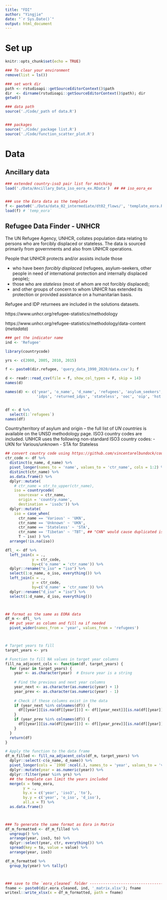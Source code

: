 ```yaml
---
title: "FDI"
author: "Yingjie"
date: "`r Sys.Date()`"
output: html_document
---
```



# Set up
```r
knitr::opts_chunk$set(echo = TRUE)

### To clear your environment 
remove(list = ls())

### set work dir
path <- rstudioapi::getSourceEditorContext()$path
dir  <- dirname(rstudioapi::getSourceEditorContext()$path); dir
getwd()

### data path 
source('./Code/_path of data.R')


### packages
source('./Code/_package list.R')
source('./Code/function_scatter_plot.R')

```


# Data

## Ancillary data
```r

### extended country-iso3 pair list for matching
load('./Data/Ancillary_Data_iso_eora_ex.RData')  ## ## iso_eora_ex


### use the Eora data as the template 
f <- paste0('./Data/data_02_intermediate/dt02_flows/', 'template_eora.RData')
load(f) # `temp_eora`
```



## Refugee Data Finder - UNHCR

  The UN Refugee Agency, UNHCR, collates population data relating to persons who are forcibly displaced or stateless. The data is sourced primarily from governments and also from UNHCR operations.
  
  People that UNHCR protects and/or assists include those 
  
  * who have been *forcibly displaced* (refugees, asylum-seekers, other people in need of international protection and internally displaced people); 
  * those who are *stateless* (most of whom are not forcibly displaced); 
  * and other groups of concern to whom UNHCR has extended its protection or provided assistance on a humanitarian basis. 
  
  Refugee and IDP returnees are included in the solutions datasets. 

  https://www.unhcr.org/refugee-statistics/methodology
  
  https://www.unhcr.org/refugee-statistics/methodology/data-content (*metadata*)

```r
### get the indicator name
ind <- 'Refugee'

library(countrycode)

yrs <- c(2000, 2005, 2010, 2015)

f <- paste0(dir.refugee, 'query_data_1990_2020/data.csv'); f

d <- readr::read_csv(file = f, show_col_types = F, skip = 14) 
names(d)

names(d) <- c('year', 'o_name', 'd_name', 'refugees', 'asylum_seekers', 'returned_refugees', 
              'idps', 'returned_idps', 'stateless', 'ooc', 'oip', 'hst')


df <- d %>%
  select(1:`refugees`) 
names(df)

```


  Country/territory of asylum and origin – the full list of *UN countries* is available on the UNSD methodology page. 
  ISO3 country codes are included. UNHCR uses the following non-standard ISO3 country codes:
  - UKN for Various/unknown
  - STA for Stateless

```r


## convert country code using https://github.com/vincentarelbundock/countrycode
ctr_code <- df %>%
  distinct(o_name, d_name) %>%
  pivot_longer(names_to = 'name', values_to = 'ctr_name', cols = 1:2) %>%
  distinct(ctr_name) %>%
  as.data.frame() %>%
  dplyr::mutate(
    # ctr_name = str_to_upper(ctr_name),
    iso = countrycode(
      sourcevar = ctr_name, 
      origin = 'country.name', 
      destination = 'iso3c')) %>%
  dplyr::mutate(
    iso = case_when(
      ctr_name == 'Various' ~ 'UKN',
      ctr_name == 'Unknown' ~ 'UKN',
      ctr_name == 'Stateless' ~ 'STA',
      ctr_name == 'Tibetan' ~ 'TBT', ## "CHN" would cause duplicated iso3c 
      T ~ iso) ) %>%
  arrange(!is.na(iso))

```


```r

dfl_ <- df %>%
  left_join(x = .,
            y = ctr_code,
            by=c('o_name' = 'ctr_name')) %>%
  dplyr::rename("o_iso" = "iso") %>%
  select(1:o_name, o_iso, everything()) %>%
  left_join(x = .,
            y = ctr_code,
            by=c('d_name' = 'ctr_name')) %>%
  dplyr::rename("d_iso" = "iso") %>%
  select(1:d_name, d_iso, everything())



## format as the same as EORA data
df_m <- dfl_ %>%
  ## put year as column and fill na if needed
  pivot_wider(names_from = 'year', values_from = 'refugees') 



# Target years to fill
target_years <- yrs

# Function to fill NA values in target year columns
fill_na_adjacent_cols <- function(df, target_years) {
  for (year in target_years) {
    year <- as.character(year)  # Ensure year is a string
    
    # Find the previous and next year columns
    year_next <- as.character(as.numeric(year) + 1)
    year_prev <- as.character(as.numeric(year) - 1)
    
    # Check if these columns exist in the data
    if (year_next %in% colnames(df)) {
      df[[year]][is.na(df[[year]])] <- df[[year_next]][is.na(df[[year]])]
    }
    if (year_prev %in% colnames(df)) {
      df[[year]][is.na(df[[year]])] <- df[[year_prev]][is.na(df[[year]])]
    }
  }
  return(df)
}

# Apply the function to the data frame
df_m_filled <- fill_na_adjacent_cols(df_m, target_years) %>%
  dplyr::select(-c(o_name, d_name)) %>%
  pivot_longer(cols = `1990`:ncol(.), names_to = 'year', values_to = 'value') %>%
  dplyr::mutate(year = as.numeric(year)) %>%
  dplyr::filter(year %in% yrs) %>%
  ## the template can limit the years included
  merge(x = temp_eora,
        y = .,
        by.x = c('year', 'iso3', 'to'),
        by.y = c('year', 'o_iso', 'd_iso'), 
        all.x = T) %>%
  as.data.frame()



### To generate the same format as Eora in Matrix
df_m_formatted <- df_m_filled %>%
  ungroup() %>%
  arrange(year, iso3, to) %>%
  dplyr::select(year, ctr, everything()) %>%
  spread(key = to, value = value) %>%
  arrange(year, iso3)

df_m_formatted %>%
  group_by(year) %>% tally()



### save to the `eora_cleaned` folder ----------------------------------------------------
fname <- paste0(dir.eora_cleaned, ind, '_matrix.xlsx'); fname
writexl::write_xlsx(x = df_m_formatted, path = fname)
```





